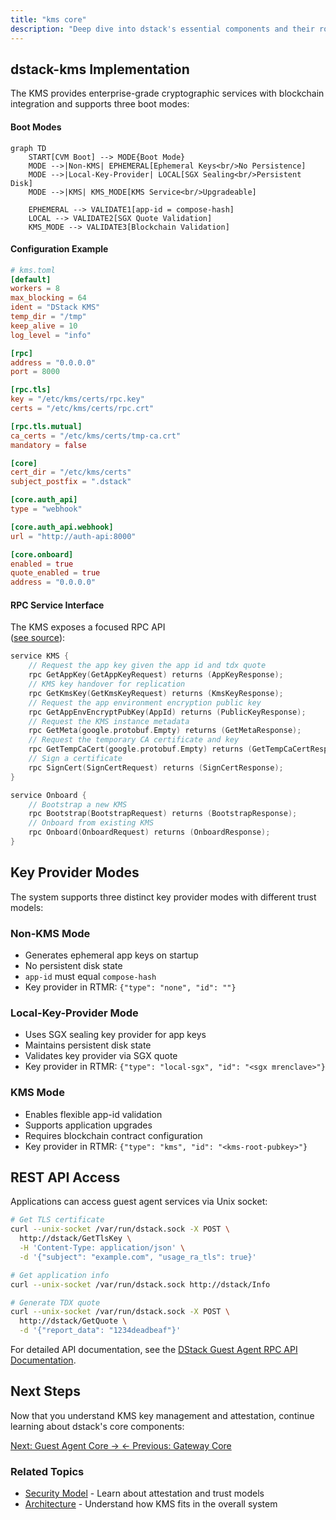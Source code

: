 ```yaml
---
title: "kms core"
description: "Deep dive into dstack's essential components and their roles"
---
```


## dstack-kms Implementation

The KMS provides enterprise-grade cryptographic services with blockchain integration and supports three boot modes:

#### Boot Modes

```mermaid
graph TD
    START[CVM Boot] --> MODE{Boot Mode}
    MODE -->|Non-KMS| EPHEMERAL[Ephemeral Keys<br/>No Persistence]
    MODE -->|Local-Key-Provider| LOCAL[SGX Sealing<br/>Persistent Disk]
    MODE -->|KMS| KMS_MODE[KMS Service<br/>Upgradeable]
    
    EPHEMERAL --> VALIDATE1[app-id = compose-hash]
    LOCAL --> VALIDATE2[SGX Quote Validation]
    KMS_MODE --> VALIDATE3[Blockchain Validation]
```

#### Configuration Example

```toml
# kms.toml
[default]
workers = 8
max_blocking = 64
ident = "DStack KMS"
temp_dir = "/tmp"
keep_alive = 10
log_level = "info"

[rpc]
address = "0.0.0.0"
port = 8000

[rpc.tls]
key = "/etc/kms/certs/rpc.key"
certs = "/etc/kms/certs/rpc.crt"

[rpc.tls.mutual]
ca_certs = "/etc/kms/certs/tmp-ca.crt"
mandatory = false

[core]
cert_dir = "/etc/kms/certs"
subject_postfix = ".dstack"

[core.auth_api]
type = "webhook"

[core.auth_api.webhook]
url = "http://auth-api:8000"

[core.onboard]
enabled = true
quote_enabled = true
address = "0.0.0.0"
```

#### RPC Service Interface

The KMS exposes a focused RPC API  
([see source](https://github.com/Dstack-TEE/dstack/blob/45ebd05a/kms/rpc/proto/kms_rpc.proto)):

```go
service KMS {
    // Request the app key given the app id and tdx quote
    rpc GetAppKey(GetAppKeyRequest) returns (AppKeyResponse);
    // KMS key handover for replication
    rpc GetKmsKey(GetKmsKeyRequest) returns (KmsKeyResponse);
    // Request the app environment encryption public key
    rpc GetAppEnvEncryptPubKey(AppId) returns (PublicKeyResponse);
    // Request the KMS instance metadata
    rpc GetMeta(google.protobuf.Empty) returns (GetMetaResponse);
    // Request the temporary CA certificate and key
    rpc GetTempCaCert(google.protobuf.Empty) returns (GetTempCaCertResponse);
    // Sign a certificate
    rpc SignCert(SignCertRequest) returns (SignCertResponse);
}

service Onboard {
    // Bootstrap a new KMS
    rpc Bootstrap(BootstrapRequest) returns (BootstrapResponse);
    // Onboard from existing KMS
    rpc Onboard(OnboardRequest) returns (OnboardResponse);
}
```


## Key Provider Modes

The system supports three distinct key provider modes with different trust models:

### Non-KMS Mode
- Generates ephemeral app keys on startup
- No persistent disk state
- `app-id` must equal `compose-hash`
- Key provider in RTMR: `{"type": "none", "id": ""}`

### Local-Key-Provider Mode  
- Uses SGX sealing key provider for app keys
- Maintains persistent disk state
- Validates key provider via SGX quote
- Key provider in RTMR: `{"type": "local-sgx", "id": "<sgx mrenclave>"}`

### KMS Mode
- Enables flexible app-id validation
- Supports application upgrades
- Requires blockchain contract configuration
- Key provider in RTMR: `{"type": "kms", "id": "<kms-root-pubkey>"}`

## REST API Access

Applications can access guest agent services via Unix socket:

```bash
# Get TLS certificate
curl --unix-socket /var/run/dstack.sock -X POST \
  http://dstack/GetTlsKey \
  -H 'Content-Type: application/json' \
  -d '{"subject": "example.com", "usage_ra_tls": true}'

# Get application info
curl --unix-socket /var/run/dstack.sock http://dstack/Info

# Generate TDX quote
curl --unix-socket /var/run/dstack.sock -X POST \
  http://dstack/GetQuote \
  -d '{"report_data": "1234deadbeaf"}'
```

For detailed API documentation, see the [DStack Guest Agent RPC API Documentation](sdk/curl/api.md).

## Next Steps

Now that you understand KMS key management and attestation, continue learning about dstack's core components:

<div className="mt-8 flex gap-4">
  <a href="/docs/concepts/core-guest-agent" className="bg-blue-600 text-white px-6 py-3 rounded-lg hover:bg-blue-700">
    Next: Guest Agent Core →
  </a>
  <a href="/docs/concepts/core-gateway" className="bg-gray-200 text-gray-800 px-6 py-3 rounded-lg hover:bg-gray-300">
    ← Previous: Gateway Core
  </a>
</div>

### Related Topics
- [Security Model](/docs/concepts/security-model) - Learn about attestation and trust models
- [Architecture](/docs/concepts/architecture) - Understand how KMS fits in the overall system
